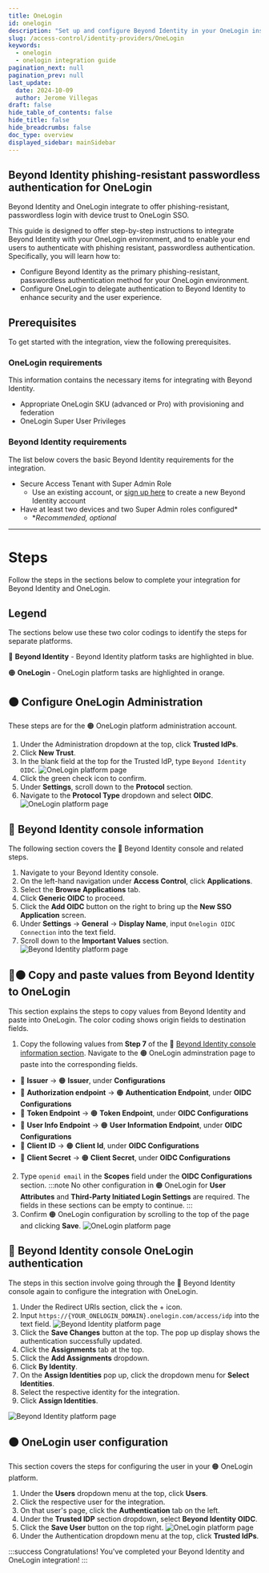 ```yaml
---
title: OneLogin
id: onelogin
description: "Set up and configure Beyond Identity in your OneLogin instance."
slug: /access-control/identity-providers/OneLogin
keywords:
  - onelogin
  - onelogin integration guide
pagination_next: null
pagination_prev: null
last_update:
  date: 2024-10-09
  author: Jerome Villegas
draft: false
hide_table_of_contents: false
hide_title: false
hide_breadcrumbs: false
doc_type: overview
displayed_sidebar: mainSidebar
---
```


## Beyond Identity phishing-resistant passwordless authentication for OneLogin

Beyond Identity and OneLogin integrate to offer phishing-resistant, passwordless login with device trust to OneLogin SSO. 

This guide is designed to offer step-by-step instructions to integrate Beyond Identity with your OneLogin environment, and to enable your end users to authenticate with phishing resistant, passwordless authentication. Specifically, you will learn how to:

- Configure Beyond Identity as the primary phishing-resistant, passwordless authentication method for your OneLogin environment.
- Configure OneLogin to delegate authentication to Beyond Identity to enhance security and the user experience.

## Prerequisites

To get started with the integration, view the following prerequisites.

### OneLogin requirements

This information contains the necessary items for integrating with Beyond Identity.

- Appropriate OneLogin SKU (advanced or Pro) with provisioning and federation 
- OneLogin Super User Privileges 

### Beyond Identity requirements

The list below covers the basic Beyond Identity requirements for the integration.

- Secure Access Tenant with Super Admin Role
  - Use an existing account, or [sign up here](https://www.beyondidentity.com/get-demo) to create a new Beyond Identity account
- Have at least two devices and two Super Admin roles configured*
  - **Recommended, optional*

---

# Steps

Follow the steps in the sections below to complete your integration for Beyond Identity and OneLogin.

## Legend

The sections below use these two color codings to identify the steps for separate platforms.

🔵 **Beyond Identity** - Beyond Identity platform tasks are highlighted in blue.

🟠 **OneLogin** - OneLogin platform tasks are highlighted in orange.

## 🟠 Configure OneLogin Administration

These steps are for the 🟠 OneLogin platform administration account.

1. Under the Administration dropdown at the top, click **Trusted IdPs**.
2. Click **New Trust**.
3. In the blank field at the top for the Trusted IdP, type `Beyond Identity OIDC`.
![OneLogin platform page](../../images/identity-providers/onelogin/onelogin-platform-trusted-new.png)
4. Click the green check icon to confirm.
5. Under **Settings**, scroll down to the **Protocol** section.
6. Navigate to the **Protocol Type** dropdown and select **OIDC**. 
![OneLogin platform page](../../images/identity-providers/onelogin/onelogin-platform-trusted-oidc.png)

## 🔵 Beyond Identity console information

The following section covers the 🔵 Beyond Identity console and related steps.

1. Navigate to your Beyond Identity console.
2. On the left-hand navigation under **Access Control**, click **Applications**.
3. Select the **Browse Applications** tab.
4. Click **Generic OIDC** to proceed.
5. Click the **Add OIDC** button on the right to bring up the **New SSO Application** screen.
6. Under **Settings** → **General** → **Display Name**, input `Onelogin OIDC Connection` into the text field.
7. Scroll down to the **Important Values** section.
![Beyond Identity platform page](../../images/identity-providers/onelogin/beyond-identity-console-values.png)

## 🔵🟠 Copy and paste values from Beyond Identity to OneLogin

This section explains the steps to copy values from Beyond Identity and paste into OneLogin. The color coding shows origin fields to destination fields.

1. Copy the following values from **Step 7** of the 🔵 [Beyond Identity console information section](#-beyond-identity-console-information). Navigate to the 🟠 OneLogin adminstration page to paste into the corresponding fields. 
  - 🔵 **Issuer** → 🟠 **Issuer**, under **Configurations**
  - 🔵 **Authorization endpoint** → 🟠 **Authentication Endpoint**, under **OIDC Configurations**
  - 🔵 **Token Endpoint** → 🟠 **Token Endpoint**, under **OIDC Configurations**
  - 🔵 **User Info Endpoint** → 🟠 **User Information Endpoint**, under **OIDC Configurations**
  - 🔵 **Client ID** → 🟠 **Client Id**, under **OIDC Configurations**
  - 🔵 **Client Secret** → 🟠 **Client Secret**, under **OIDC Configurations**
2. Type `openid email` in the **Scopes** field under the **OIDC Configurations** section.
:::note
No other configuration in 🟠 OneLogin for **User Attributes** and **Third-Party Initiated Login Settings** are required. The fields in these sections can be empty to continue.
:::
3. Confirm 🟠 OneLogin configuration by scrolling to the top of the page and clicking **Save**.
![OneLogin platform page](../../images/identity-providers/onelogin/onelogin-platform-trusted-save.png)

## 🔵 Beyond Identity console OneLogin authentication

The steps in this section involve going through the 🔵 Beyond Identity console again to configure the integration with OneLogin.

1. Under the Redirect URIs section, click the + icon.
2. Input `https://{YOUR_ONELOGIN_DOMAIN}.onelogin.com/access/idp` into the text field.
![Beyond Identity platform page](../../images/identity-providers/onelogin/beyond-identity-console-apps.png)
3. Click the **Save Changes** button at the top. The pop up display shows the authentication successfully updated.
4. Click the **Assignments** tab at the top.
5. Click the **Add Assignments** dropdown.
6. Click **By Identity**.
7. On the **Assign Identities** pop up, click the dropdown menu for **Select Identities**.
8. Select the respective identity for the integration.
9. Click **Assign Identities**.

![Beyond Identity platform page](../../images/identity-providers/onelogin/beyond-identity-console-assign.png)

## 🟠 OneLogin user configuration

This section covers the steps for configuring the user in your 🟠 OneLogin platform.

1. Under the **Users** dropdown menu at the top, click **Users**.
2. Click the respective user for the integration.
3. On that user's page, click the **Authentication** tab on the left.
4. Under the **Trusted IDP** section dropdown, select **Beyond Identity OIDC**.
5. Click the **Save User** button on the top right.
![OneLogin platform page](../../images/identity-providers/onelogin/onelogin-platform-user-auth.png)
6. Under the Authentication dropdown menu at the top, click **Trusted IdPs**.

:::success
Congratulations! You've completed your Beyond Identity and OneLogin integration!
:::

